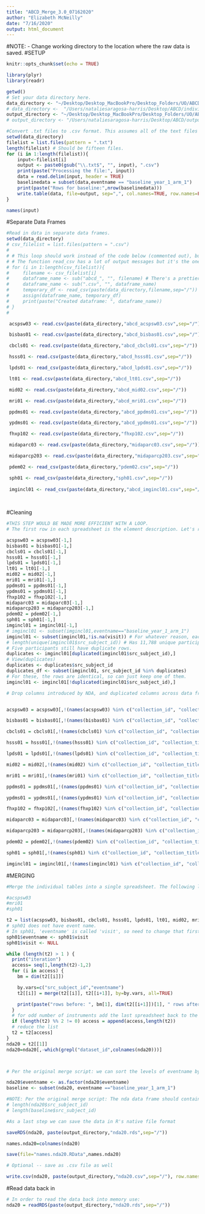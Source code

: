 ```yaml
---
title: "ABCD_Merge_3.0_07162020"
author: "Elizabeth McNeilly"
date: "7/16/2020"
output: html_document
---
```


#NOTE: 
- Change working directory to the location where the raw data is saved. 
#SETUP
```r
knitr::opts_chunk$set(echo = TRUE)

library(plyr)
library(readr)

getwd()
# Set your data directory here.
data_directory <- "~/Desktop/Desktop_MacBookPro/Desktop_Folders/UO/ABCD_Workshop/Data_Analysis_3.0/download_20210317"
# data_directory <-  "/Users/nataliesaragosa-harris/Desktop/ABCD/individualdatafiles"
output_directory <- "~/Desktop/Desktop_MacBookPro/Desktop_Folders/UO/ABCD_Workshop/Data_Analysis_3.0/Output"
# output_directory <- "/Users/nataliesaragosa-harris/Desktop/ABCD/output"

#Convert .txt files to .csv format. This assumes all of the text files you want to use (and no other random files) are in the current directory.
setwd(data_directory)
filelist = list.files(pattern = ".txt")
length(filelist) # Should be fifteen files.
for (i in 1:length(filelist)){
    input<-filelist[i]
    output <- paste0(gsub("\\.txt$", "", input), ".csv")
    print(paste("Processing the file:", input))
    data = read.delim(input, header = TRUE)
    baselinedata = subset(data,eventname == "baseline_year_1_arm_1")
    print(paste("Rows for baseline:",nrow(baselinedata)))
    write.table(data, file=output, sep=",", col.names=TRUE, row.names=FALSE)
}

names(input)
```



#Separate Data Frames
```r

#Read in data in separate data frames.
setwd(data_directory)
# csv_filelist = list.files(pattern = ".csv")
# 
# # This loop should work instead of the code below (commented out), but if not then use that instead.
# # The function read_csv has a lot of output messages but it's the one that worked for all of them.
# for (i in 1:length(csv_filelist)){
#     filename <- csv_filelist[i]
#     dataframe_name <- sub("abcd_", "", filename) # There's a prettier way to do this, but not all of them have "abcd" in the title, so will just do this for now.
#     dataframe_name <- sub(".csv", "", dataframe_name)
#     temporary_df <- read_csv(paste(data_directory,filename,sep="/")) # Create a temporary dataframe and then rename it based on the name of the file.
#     assign(dataframe_name, temporary_df)
#     print(paste("Created dataframe: ", dataframe_name))
# }
# 

 acspsw03 <- read.csv(paste(data_directory,"abcd_acspsw03.csv",sep="/"))

 bisbas01 <- read.csv(paste(data_directory,"abcd_bisbas01.csv",sep="/"))

 cbcls01 <- read.csv(paste(data_directory,"abcd_cbcls01.csv",sep="/"))

 hsss01 <- read.csv(paste(data_directory,"abcd_hsss01.csv",sep="/"))

 lpds01 <- read_csv(paste(data_directory,"abcd_lpds01.csv",sep="/"))

 lt01 <- read.csv(paste(data_directory,"abcd_lt01.csv",sep="/"))

 mid02 <- read.csv(paste(data_directory,"abcd_mid02.csv",sep="/"))

 mri01 <- read.csv(paste(data_directory,"abcd_mri01.csv",sep="/"))

 ppdms01 <- read.csv(paste(data_directory,"abcd_ppdms01.csv",sep="/"))

 ypdms01 <- read.csv(paste(data_directory,"abcd_ypdms01.csv",sep="/"))

 fhxp102 <- read.csv(paste(data_directory,"fhxp102.csv",sep="/"))

 midaparc03 <- read.csv(paste(data_directory,"midaparc03.csv",sep="/"))

 midaparcp203 <- read.csv(paste(data_directory,"midaparcp203.csv",sep="/"))

 pdem02 <- read_csv(paste(data_directory,"pdem02.csv",sep="/"))

 sph01 <- read_csv(paste(data_directory,"sph01.csv",sep="/"))
 
 imgincl01 <- read_csv(paste(data_directory,"abcd_imgincl01.csv",sep="/"))
 
 
```


#Cleaning
```r
#THIS STEP WOULD BE MADE MORE EFFICIENT WITH A LOOP.
# The first row in each spreadsheet is the element description. Let's remove those for our data tables. This information is already present in the [ABCD Data Dictionaries](https://ndar.nih.gov/data_dictionary.html?source=ABCD%2BRelease%2B2.0&submission=ALL).

acspsw03 = acspsw03[-1,]
bisbas01 = bisbas01[-1,]
cbcls01 = cbcls01[-1,]
hsss01 = hsss01[-1,]
lpds01 = lpds01[-1,]
lt01 = lt01[-1,]
mid02 = mid02[-1,]
mri01 = mri01[-1,]
ppdms01 = ppdms01[-1,]
ypdms01 = ypdms01[-1,]
fhxp102 = fhxp102[-1,]
midaparc03 = midaparc03[-1,]
midaparcp203 = midaparcp203[-1,]
pdem02 = pdem02[-1,]
sph01 = sph01[-1,]
imgincl01 = imgincl01[-1,]
# imgincl01 <- subset(imgincl01,eventname=="baseline_year_1_arm_1")
imgincl01 <- subset(imgincl01,!is.na(visit)) # For whatever reason, each participant has two rows, one with a date and one without a date in the 'visit' column, so for now only use the rows that have a date (otherwise will have two rows for each participant).
# length(unique(imgincl01$src_subject_id)) # Has 11,788 unique participants (11,787 if remove 'NA' values from 'visit' column). I think there are 11,869 at baseline, so 81 participants are not included in this file.
# Five participants still have duplicate rows.
duplicates <- imgincl01[duplicated(imgincl01$src_subject_id),]
# View(duplicates)
duplicates <- duplicates$src_subject_id
duplicates_df <- subset(imgincl01, src_subject_id %in% duplicates)
# For these, the rows are identical, so can just keep one of them.
imgincl01 <- imgincl01[!duplicated(imgincl01$src_subject_id),]

```


```r
# Drop columns introduced by NDA, and duplicated columns across data frames. Keep the Longitudinal Tracking data (lt01) as the anchor (Do not remove the columns from lt01.)


acspsw03 = acspsw03[,!(names(acspsw03) %in% c("collection_id", "collection_title", "subjectkey", "interview_age","interview_date","sex"))]

bisbas01 = bisbas01[,!(names(bisbas01) %in% c("collection_id", "collection_title", "subjectkey", "interview_age","interview_date","sex"))]

cbcls01 = cbcls01[,!(names(cbcls01) %in% c("collection_id", "collection_title", "subjectkey", "interview_age","interview_date","sex"))]

hsss01 = hsss01[,!(names(hsss01) %in% c("collection_id", "collection_title", "subjectkey", "interview_age","interview_date","sex"))]

lpds01 = lpds01[,!(names(lpds01) %in% c("collection_id", "collection_title", "subjectkey","interview_age","interview_date","sex"))]

mid02 = mid02[,!(names(mid02) %in% c("collection_id", "collection_title", "subjectkey", "interview_age","interview_date","sex"))]

mri01 = mri01[,!(names(mri01) %in% c("collection_id", "collection_title", "subjectkey", "interview_age","interview_date","sex"))]

ppdms01 = ppdms01[,!(names(ppdms01) %in% c("collection_id", "collection_title", "subjectkey", "interview_age","interview_date","sex"))]

ypdms01 = ypdms01[,!(names(ypdms01) %in% c("collection_id", "collection_title", "subjectkey", "interview_age","interview_date","sex"))]

fhxp102 = fhxp102[,!(names(fhxp102) %in% c("collection_id", "collection_title", "subjectkey", "interview_age","interview_date","sex"))]

midaparc03 = midaparc03[,!(names(midaparc03) %in% c("collection_id", "collection_title", "subjectkey","interview_age","interview_date","sex"))]

midaparcp203 = midaparcp203[,!(names(midaparcp203) %in% c("collection_id", "collection_title", "subjectkey", "interview_age","interview_date","sex"))]

pdem02 = pdem02[,!(names(pdem02) %in% c("collection_id", "collection_title", "subjectkey", "interview_age","interview_date","sex"))]

sph01 = sph01[,!(names(sph01) %in% c("collection_id", "collection_title", "subjectkey","interview_age", "interview_date","sex"))]

imgincl01 = imgincl01[,!(names(imgincl01) %in% c("collection_id", "collection_title", "subjectkey","interview_age", "interview_date","sex"))]
```


#MERGING
```r
#Merge the individual tables into a single spreadsheet. The following loop performs repeated merging operations between pairs of spreadsheets.

#acspsw03 
#mri01
#sph01

t2 = list(acspsw03, bisbas01, cbcls01, hsss01, lpds01, lt01, mid02, mri01, ppdms01, ypdms01, fhxp102, midaparc03, midaparcp203, pdem02, sph01,imgincl01)
# sph01 does not have event name.
# In sph01, 'eventname' is called 'visit', so need to change that first.
sph01$eventname <- sph01$visit
sph01$visit <- NULL

while (length(t2) > 1 ) {
  print("iteration")
  access= seq(1,length(t2)-1,2)
  for (i in access) {
    bm = dim(t2[[i]])

    by.vars=c("src_subject_id","eventname")
    t2[[i]] = merge(t2[[i]], t2[[i+1]], by=by.vars, all=TRUE)

    print(paste("rows before: ", bm[1], dim(t2[[i+1]])[1], " rows after: ",dim(t2[[i]])[1], "indices: ",i,i+1," columns: ",bm[2],"+",dim(t2[[i+1]])[2], " = ",dim(t2[[i]])[2]))
  }
  # for odd number of instruments add the last spreadsheet back to the list
  if (length(t2) %% 2 != 0) access = append(access,length(t2))
  # reduce the list
  t2 = t2[access]
}
nda20 = t2[[1]]
nda20=nda20[,-which(grepl("dataset_id",colnames(nda20)))]



# Per the original merge script: we can sort the levels of eventname by timepoint.

nda20$eventname <- as.factor(nda20$eventname)
baseline <- subset(nda20, eventname =="baseline_year_1_arm_1")

#NOTE: Per the original merge script: The nda data frame should contain 27,368 rows (baseline: 11,875; 6 month: 8,623; 1 year: 4,951; and 18 month: 1,919).
# length(nda20$src_subject_id)
# length(baseline$src_subject_id)

#As a last step we can save the data in R's native file format

saveRDS(nda20, paste(output_directory,"nda20.rds",sep="/"))

names.nda20=colnames(nda20)

save(file="names.nda20.RData",names.nda20)

# Optional -- save as .csv file as well

write.csv(nda20, paste(output_directory,"nda20.csv",sep="/"), row.names = FALSE)
```

#Read data back in
```r
# In order to read the data back into memory use:
nda20 = readRDS(paste(output_directory,"nda20.rds",sep="/"))

```



